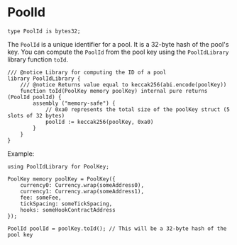 # PoolId

```solidity
type PoolId is bytes32;
```

The `PoolId` is a unique identifier for a pool. It is a 32-byte hash of the pool's key.
You can compute the `PoolId` from the pool key using the `PoolIdLibrary` library function `toId`.

```solidity
/// @notice Library for computing the ID of a pool
library PoolIdLibrary {
    /// @notice Returns value equal to keccak256(abi.encode(poolKey))
    function toId(PoolKey memory poolKey) internal pure returns (PoolId poolId) {
        assembly ("memory-safe") {
            // 0xa0 represents the total size of the poolKey struct (5 slots of 32 bytes)
            poolId := keccak256(poolKey, 0xa0)
        }
    }
}
```

Example:

```solidity
using PoolIdLibrary for PoolKey;

PoolKey memory poolKey = PoolKey({
    currency0: Currency.wrap(someAddress0),
    currency1: Currency.wrap(someAddress1),
    fee: someFee,
    tickSpacing: someTickSpacing,
    hooks: someHookContractAddress
});

PoolId poolId = poolKey.toId(); // This will be a 32-byte hash of the pool key
```
